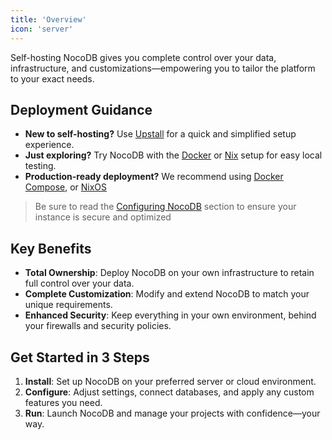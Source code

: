 ```yaml
---
title: 'Overview'
icon: 'server'
---
```


Self-hosting NocoDB gives you complete control over your data, infrastructure, and customizations—empowering you to tailor the platform to your exact needs.

## Deployment Guidance

* **New to self-hosting?** Use [Upstall](./self-hosting/upstall) for a quick and simplified setup experience.
* **Just exploring?** Try NocoDB with the [Docker](./self-hosting/docker) or [Nix](./self-hosting/nix) setup for easy local testing.
* **Production-ready deployment?** We recommend using [Docker Compose](./self-hosting/docker-compose), or [NixOS](./self-hosting/nixos)
> Be sure to read the [Configuring NocoDB](./self-hosting/configuring-nocodb) section to ensure your instance is secure and optimized

## Key Benefits

* **Total Ownership**: Deploy NocoDB on your own infrastructure to retain full control over your data.
* **Complete Customization**: Modify and extend NocoDB to match your unique requirements.
* **Enhanced Security**: Keep everything in your own environment, behind your firewalls and security policies.

##  Get Started in 3 Steps

1. **Install**: Set up NocoDB on your preferred server or cloud environment.
2. **Configure**: Adjust settings, connect databases, and apply any custom features you need.
3. **Run**: Launch NocoDB and manage your projects with confidence—your way.

